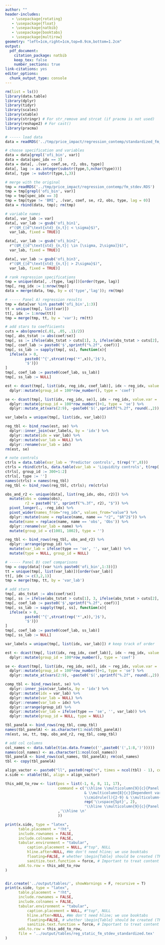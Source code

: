```yaml
---
author: ""
header-includes:
   - \usepackage{rotating}
   - \usepackage{float}
   - \usepackage{natbib}
   - \usepackage{booktabs}
   - \usepackage{multirow}
geometry: "left=1cm,right=1cm,top=0.9cm,bottom=1.2cm"
output: 
  pdf_document:
    citation_package: natbib
    keep_tex: false
    number_sections: true
link-citations: yes
editor_options: 
  chunk_output_type: console
---
```


```r
rm(list = ls())
library(data.table)
library(dplyr)
library(tidyr)
library(scales)
library(xtable)
library(stringr) # For str_remove and strcat (if pracma is not used)
library(reshape2) # For cast()
library(pracma)

# ----- load data
data = readRDS('../tmp/price_impact/regression_contemp/standardized_fm_stdev.RDS')

# choose specification and variables
data = data[grepl('ofi_bin', var)]
data = data[spec_idx == 3]
data = data[, .(var, coef,se, r2, obs, type)]
data[, lag := as.integer(substr(type,5,nchar(type)))]
data[, type := substr(type,1,3)]

# merge with the original
tmp = readRDS('../tmp/price_impact/regression_contemp/fm_stdev.RDS')
tmp = tmp[grepl('ofi_bin', var)]
tmp = tmp[spec_idx == 3]
tmp = tmp[type != 'BMI', .(var, coef, se, r2, obs, type, lag = 0)]
data = rbind(data, tmp); rm(tmp)

# variable names
data[, var_lab := var]
data[, var_lab := gsub('ofi_bin1', 
  r"($M_{|d^\text{std}_{n,t}| < \sigma}$)", 
  var_lab, fixed = TRUE)]

data[, var_lab := gsub('ofi_bin2', 
  r"($M_{|d^\text{std}_{n,t}| \in [\sigma, 2\sigma]}$)", 
  var_lab, fixed = TRUE)]

data[, var_lab := gsub('ofi_bin3', 
  r"($M_{|d^\text{std}_{n,t}| > 2\sigma}$)", 
  var_lab, fixed = TRUE)]

# rank regression specifications
tmp = unique(data[, .(type, lag)])[order(type, lag)]
tmp[, reg_idx := 1:nrow(tmp)]
data = merge(data, tmp, by = c('type','lag')); rm(tmp)

# ----- Panel A) regression results
tmp = data[var %in% paste0('ofi_bin',1:3)]
tt = unique(tmp[, list(var)])
tt[, idx := 1:nrow(tt)]
tmp = merge(tmp, tt, by = 'var'); rm(tt)

# add stars to coefficients
cuts = abs(qnorm(c(.01, .05, .1)/2))
tmp[, abs_tstat := abs(coef/se)]
tmp[, ss := ifelse(abs_tstat > cuts[1], 3, ifelse(abs_tstat > cuts[2], 2, ifelse(abs_tstat > cuts[3], 1, 0)))]
tmp[, coef_lab := paste0('$',sprintf("%.2f", coef))]
tmp[, ss_lab := sapply(tmp[, ss], function(x){
  ifelse(x > 0, 
         paste0('^{',strcat(rep('*',x)),'}$'), 
         '$')})
]
tmp[, coef_lab := paste0(coef_lab, ss_lab)]
tmp[, ss_lab := NULL]

est <- dcast(tmp[, list(idx, reg_idx, coef_lab)], idx ~ reg_idx, value.var = 'coef_lab') %>% 
  dplyr::mutate(group_id = 100*row_number(), type = 'coef')

se <- dcast(tmp[, list(idx, reg_idx, se)], idx ~ reg_idx, value.var = 'se') %>% 
  dplyr::mutate(group_id = 100*row_number()+1, type = 'se') %>% 
  dplyr::mutate_at(vars(2:9), ~paste0('$(',sprintf("%.2f", round(.,2)),')$'))

var_labels = unique(tmp[, list(idx, var_lab)])

reg_tbl <- bind_rows(est, se) %>% 
  dplyr::inner_join(var_labels, by = 'idx') %>% 
  dplyr::mutate(idx = var_lab) %>% 
  dplyr::mutate(var_lab = NULL) %>% 
  dplyr::rename(var_lab = idx)
rm(est, se)

# note controls
ctrls = data.table(var_lab = 'Predictor controls', t(rep('Y',8)))
ctrls = rbind(ctrls, data.table(var_lab = 'Liquidity controls', t(rep('Y',8))))
ctrls[, group_id := 300+1:2]
ctrls[, type := '']
names(ctrls) = names(reg_tbl)
reg_tbl <- bind_rows(reg_tbl, ctrls); rm(ctrls)

obs_and_r2 <- unique(data[, list(reg_idx, obs, r2)]) %>% 
  mutate(obs = comma(obs),
         r2 = paste0("$", sprintf("%.3f", r2), "$")) %>% 
  pivot_longer(., -reg_idx) %>% 
  pivot_wider(names_from="reg_idx", values_from="value") %>% 
  dplyr::mutate(name = replace(name, name == "r2", "$R^2$")) %>%
  mutate(name = replace(name, name == 'obs', 'Obs')) %>% 
  dplyr::rename(var_lab = name) %>% 
  mutate(group_id = c(1001, 1002), type = '')

reg_tbl <- bind_rows(reg_tbl, obs_and_r2) %>% 
  dplyr::arrange(group_id) %>% 
  mutate(var_lab = ifelse(type == 'se', '', var_lab)) %>% 
  mutate(type = NULL, group_id = NULL)

# ----- Panel B) coef comparisons
tmp = copy(data[!(var %in% paste0('ofi_bin',1:3))])
tt = unique(tmp[, list(var_lab)])[order(var_lab)]
tt[, idx := c(3,2,1)]
tmp = merge(tmp, tt, by = 'var_lab')

# add stars
tmp[, abs_tstat := abs(coef/se)]
tmp[, ss := ifelse(abs_tstat > cuts[1], 3, ifelse(abs_tstat > cuts[2], 2, ifelse(abs_tstat > cuts[3], 1, 0)))]
tmp[, coef_lab := paste0('$',sprintf("%.2f", coef))]
tmp[, ss_lab := sapply(tmp[, ss], function(x){
  ifelse(x > 0, 
         paste0('^{',strcat(rep('*',x)),'}$'), 
         '$')})
]
tmp[, coef_lab := paste0(coef_lab, ss_lab)]
tmp[, ss_lab := NULL]

var_labels = unique(tmp[, list(idx, var_lab)]) # keep track of order

est <- dcast(tmp[, list(idx, reg_idx, coef_lab)], idx ~ reg_idx, value.var = 'coef_lab') %>% 
  dplyr::mutate(group_id = 100*row_number(), type = 'coef')

se <- dcast(tmp[, list(idx, reg_idx, se)], idx ~ reg_idx, value.var = 'se') %>% 
  dplyr::mutate(group_id = 100*row_number()+1, type = 'se') %>% 
  dplyr::mutate_at(vars(2:9), ~paste0('$(',sprintf("%.2f", round(.,2)),')$'))

comp_tbl <- bind_rows(est, se) %>% 
  dplyr::inner_join(var_labels, by = 'idx') %>% 
  dplyr::mutate(idx = var_lab) %>% 
  dplyr::mutate(var_lab = NULL) %>% 
  dplyr::rename(var_lab = idx) %>% 
  dplyr::arrange(group_id) %>% 
  dplyr::mutate(var_lab = ifelse(type == 'se', '', var_lab)) %>% 
  dplyr::mutate(group_id = NULL, type = NULL)

tbl_panelA <- bind_rows(reg_tbl, comp_tbl)
names(tbl_panelA) <- as.character(1:ncol(tbl_panelA))
rm(est, se, tt, tmp, obs_and_r2, reg_tbl, comp_tbl)

# add col columns
col_names <- data.table(t(as.data.frame(c('',paste0('(',1:8,')')))))
names(col_names) <- as.character(1:ncol(col_names))
tbl_panelA <- bind_rows(col_names, tbl_panelA); rm(col_names)
tbl <- copy(tbl_panelA)

align_vactor <- paste0("ll", paste0(rep("c", times = ncol(tbl) - 1), collapse = ""))
x.side <- xtable(tbl, align = align_vactor)

this_add_to_row <- list(pos = list(-1, 6, 8, 11, 17), 
                        command = c('\\hline \\multicolumn{9}{c}{Panel A: price impact regressions} \\\\\n \\hline 
                                    & \\multicolumn{8}{c}{Dependent variable: stock return $r_{n,t}$} \\\\\n
                                    \\cmidrule(l){2-9} & \\multicolumn{4}{c}{FIT} & \\multicolumn{4}{c}{OFI} \\\\\n \\cmidrule(l){2-5} \\cmidrule(l){6-9} \\vspace{5pt} \n Lookback window & N/A & 4 & 8 & 12 & N/A & 4 & 8 & 12 \\\\\n \\cmidrule(l){2-5} \\cmidrule(l){6-9}', 
                                    rep('\\vspace{5pt}', 2), 
                                    '\\hline \\multicolumn{9}{c}{Panel B: Coefficient differences} \\\\\n \\hline'
                        ,'\\hline \n'
                        ))

print(x.side, type = "latex", 
      table.placement = "!ht",
      include.rownames = FALSE,
      include.colnames = FALSE,
      tabular.environment = "tabular", 
          caption.placement = NULL, #"top", NULL
          hline.after=NULL, #We don't need hline; we use booktabs
          floating=FALSE, # whether \begin{Table} should be created (TRUE) or not (FALSE)
          sanitize.text.function = force, # Important to treat content of first column as latex function
      add.to.row = this_add_to_row
)


dir.create('../output/tables/', showWarnings = F, recursive = T)
print(x.side, type = "latex", 
      table.placement = "!ht",
      include.rownames = FALSE,
      include.colnames = FALSE,
      tabular.environment = "tabular", 
          caption.placement = NULL, #"top", NULL
          hline.after=NULL, #We don't need hline; we use booktabs
          floating=FALSE, # whether \begin{Table} should be created (TRUE) or not (FALSE)
          sanitize.text.function = force, # Important to treat content of first column as latex function
      add.to.row = this_add_to_row,
      file = '../output/tables/reg_static_fm_stdev_standardized.tex'
)





```